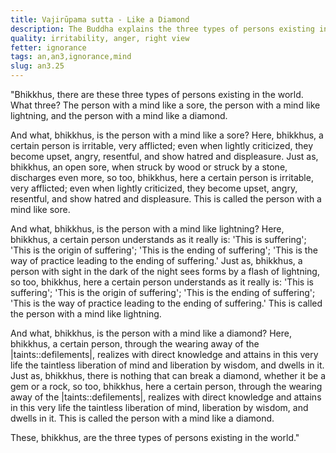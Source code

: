 ```yaml
---
title: Vajirūpama sutta - Like a Diamond
description: The Buddha explains the three types of persons existing in the world based on their mental qualities.
quality: irritability, anger, right view
fetter: ignorance
tags: an,an3,ignorance,mind
slug: an3.25
---
```


"Bhikkhus, there are these three types of persons existing in the world. What three? The person with a mind like a sore, the person with a mind like lightning, and the person with a mind like a diamond.

And what, bhikkhus, is the person with a mind like a sore? Here, bhikkhus, a certain person is irritable, very afflicted; even when lightly criticized, they become upset, angry, resentful, and show hatred and displeasure. Just as, bhikkhus, an open sore, when struck by wood or struck by a stone, discharges even more, so too, bhikkhus, here a certain person is irritable, very afflicted; even when lightly criticized, they become upset, angry, resentful, and show hatred and displeasure. This is called the person with a mind like sore.

And what, bhikkhus, is the person with a mind like lightning? Here, bhikkhus, a certain person understands as it really is: 'This is suffering'; 'This is the origin of suffering'; 'This is the ending of suffering'; 'This is the way of practice leading to the ending of suffering.' Just as, bhikkhus, a person with sight in the dark of the night sees forms by a flash of lightning, so too, bhikkhus, here a certain person understands as it really is: 'This is suffering'; 'This is the origin of suffering'; 'This is the ending of suffering'; 'This is the way of practice leading to the ending of suffering.' This is called the person with a mind like lightning.

And what, bhikkhus, is the person with a mind like a diamond? Here, bhikkhus, a certain person, through the wearing away of the |taints::defilements|, realizes with direct knowledge and attains in this very life the taintless liberation of mind and liberation by wisdom, and dwells in it. Just as, bhikkhus, there is nothing that can break a diamond, whether it be a gem or a rock, so too, bhikkhus, here a certain person, through the wearing away of the |taints::defilements|, realizes with direct knowledge and attains in this very life the taintless liberation of mind, liberation by wisdom, and dwells in it. This is called the person with a mind like a diamond.

These, bhikkhus, are the three types of persons existing in the world."